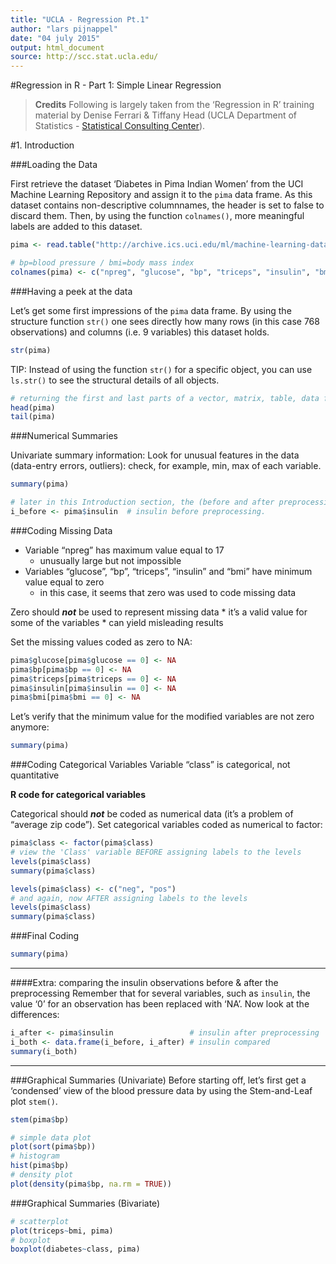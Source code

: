 ```yaml
---
title: "UCLA - Regression Pt.1"
author: "lars pijnappel"
date: "04 july 2015"
output: html_document
source: http://scc.stat.ucla.edu/
---
```


#Regression in R - Part 1: Simple Linear Regression

>**Credits**
Following is largely taken from the 'Regression in R' training material by Denise Ferrari & Tiffany Head (UCLA Department of Statistics - [Statistical Consulting Center][scc]).

#1. Introduction

###Loading the Data

First retrieve the dataset 'Diabetes in Pima Indian Women' from the UCI Machine Learning Repository and assign it to the `pima` data frame. As this dataset contains non-descriptive columnnames, the header is set to false to discard them. Then, by using the function `colnames()`, more meaningful labels are added to this dataset.

```r
pima <- read.table("http://archive.ics.uci.edu/ml/machine-learning-databases/pima-indians-diabetes/pima-indians-diabetes.data", header=F, sep=",")

# bp=blood pressure / bmi=body mass index
colnames(pima) <- c("npreg", "glucose", "bp", "triceps", "insulin", "bmi", "diabetes", "age", "class")
```

###Having a peek at the data

Let's get some first impressions of the `pima` data frame. By using the structure function `str()` one sees directly how many rows (in this case 768 observations) and columns (i.e. 9 variables) this dataset holds.

```r
str(pima)
```

TIP: Instead of using the function `str()` for a specific object, you can use `ls.str()` to see the structural details of all objects.

```r
# returning the first and last parts of a vector, matrix, table, data frame or function.
head(pima)
tail(pima)
```

###Numerical Summaries

Univariate summary information: Look for unusual features in the data (data-entry errors,
outliers): check, for example, min, max of each variable.

```r
summary(pima)

# later in this Introduction section, the (before and after preprocessing) insulin observations are compared side-by-side.
i_before <- pima$insulin  # insulin before preprocessing.
```

###Coding Missing Data

* Variable "npreg" has maximum value equal to 17
    * unusually large but not impossible
* Variables "glucose", "bp", "triceps", "insulin" and "bmi" have minimum value equal to zero
    * in this case, it seems that zero was used to code missing data

Zero should ***not*** be used to represent missing data
* it's a valid value for some of the variables
* can yield misleading results

Set the missing values coded as zero to NA:

```r
pima$glucose[pima$glucose == 0] <- NA
pima$bp[pima$bp == 0] <- NA
pima$triceps[pima$triceps == 0] <- NA
pima$insulin[pima$insulin == 0] <- NA
pima$bmi[pima$bmi == 0] <- NA
```

Let's verify that the minimum value for the modified variables are not zero anymore:

```r
summary(pima)
```

###Coding Categorical Variables
Variable "class" is categorical, not quantitative

**R code for categorical variables**

Categorical should ***not*** be coded as numerical data (it's a problem of "average zip code"). Set categorical variables coded as numerical to factor:

```r
pima$class <- factor(pima$class)
# view the 'Class' variable BEFORE assigning labels to the levels
levels(pima$class)
summary(pima$class)
```

```r
levels(pima$class) <- c("neg", "pos")
# and again, now AFTER assigning labels to the levels
levels(pima$class)
summary(pima$class)
```

###Final Coding
```r
summary(pima)
```

***
####Extra: comparing the insulin observations before & after the preprocessing
Remember that for several variables, such as `insulin`, the value '0' for an observation has been replaced with 'NA'. Now look at the differences:
```r
i_after <- pima$insulin                 # insulin after preprocessing
i_both <- data.frame(i_before, i_after) # insulin compared
summary(i_both)
```
***

###Graphical Summaries (Univariate)
Before starting off, let's first get a 'condensed' view of the blood pressure data by using the Stem-and-Leaf plot `stem()`.
```r
stem(pima$bp)
```


```r
# simple data plot
plot(sort(pima$bp))
# histogram
hist(pima$bp)
# density plot
plot(density(pima$bp, na.rm = TRUE))
```



###Graphical Summaries (Bivariate)

```r
# scatterplot
plot(triceps~bmi, pima)
# boxplot
boxplot(diabetes~class, pima)
```



[scc]: http://scc.stat.ucla.edu/ 'UCLA Statistical Consulting Center'
